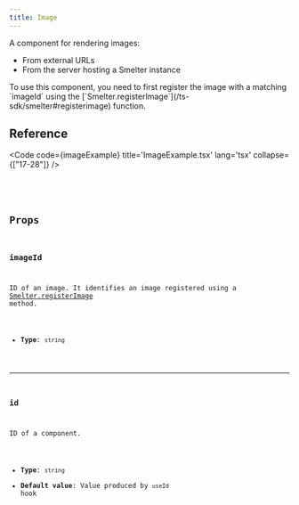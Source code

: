 ```yaml
---
title: Image
---
```


A component for rendering images:
- From external URLs
- From the server hosting a Smelter instance

<Aside>To use this component, you need to first register the image with a matching `imageId` using the [`Smelter.registerImage`](/ts-sdk/smelter#registerimage) function.</Aside>

## Reference

<Code code={imageExample} title='ImageExample.tsx' lang='tsx' collapse={["17-28"]} />

<CollapsibleDetails summaryTitle='Type definitions'>
<Code code={`
type ImageProps = {
    id?: string;
    imageId: string;
}
`} lang='tsx' />
</CollapsibleDetails>

## Props

### imageId
ID of an image. It identifies an image registered using a [Smelter.registerImage](/ts-sdk/smelter#registerimage) method.

- **Type**: `string`

---

### id
ID of a component.

- **Type**: `string`
- **Default value**: Value produced by `useId` hook

